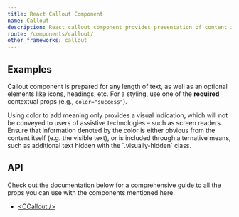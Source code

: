 ```yaml
---
title: React Callout Component
name: Callout
description: React callout component provides presentation of content in a visually distinct manner. Includes a heading, icon and typically text-based content.
route: /components/callout/
other_frameworks: callout
---
```


## Examples

Callout component is prepared for any length of text, as well as an optional elements like icons, headings, etc. For a styling, use one of the **required** contextual props (e.g., `color="success"`).

<ExampleSnippet component="CalloutExample" componentName="React Callout" />

<Callout color="info" title="Conveying meaning to assistive technologies">
  Using color to add meaning only provides a visual indication, which will not be conveyed to
  users of assistive technologies – such as screen readers. Ensure that information denoted by the
  color is either obvious from the content itself (e.g. the visible text), or is included through
  alternative means, such as additional text hidden with the `.visually-hidden` class.
</Callout>

## API

Check out the documentation below for a comprehensive guide to all the props you can use with the components mentioned here.

- [&lt;CCallout /&gt;](./api/#ccallout)
